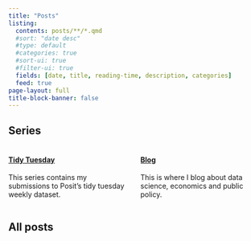 ```yaml
---
title: "Posts"
listing:
  contents: posts/**/*.qmd
  #sort: "date desc"
  #type: default
  #categories: true
  #sort-ui: true
  #filter-ui: true
  fields: [date, title, reading-time, description, categories]
  feed: true
page-layout: full
title-block-banner: false
---
```



## Series
:::: {.columns}
::: {.column width="50%"}

#### [Tidy Tuesday](tidy-tuesday.html)
This series contains my submissions to Posit's tidy tuesday weekly dataset. 
:::

::: {.column width="50%"}
#### [Blog](blog.html)
This is where I blog about data science, economics and public policy.
:::

:::: 

## All posts
